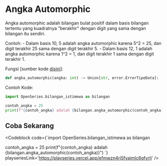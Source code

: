 
# Angka Automorphic

Angka automorphic adalah bilangan bulat positif dalam basis bilangan tertentu yang kuadratnya "berakhir" dengan digit yang sama dengan bilangan itu sendiri.

Contoh: - Dalam basis 10, 5 adalah angka automorphic karena 5^2 = 25, dan digit terakhir 25 sama dengan digit terakhir 5. - Dalam basis 12, 1 adalah angka automorphic karena 1^2 = 1, dan digit terakhir 1 sama dengan digit terakhir 1.

Fungsi [sumber kode [disini](https://github.com/bellshade/OpenSeries/blob/8766497be42a76a175a94a84cc5609c94c015c61/OpenSeries/bilangan_istimewa.py#L37)]:

```python
def angka_automorphic(angka: int) -> Union[str, error.ErrorTipeData]:
```

Contoh Kode:

```python
import OpenSeries.bilangan_istimewa as bilangan

contoh_angka = 25
print(f"{contoh_angka} adalah {bilangan.angka_automorphic(contoh_angka)}")
```

## Coba Sekarang

<Codeblock code={`import OpenSeries.bilangan_istimewa as bilangan

contoh_angka = 25
print(f"{contoh_angka} adalah {bilangan.angka_automorphic(contoh_angka)}")
`} playseriesLink='https://playseries.vercel.app/efmwzn4rj5fyajmlc6gfvrlj' />
